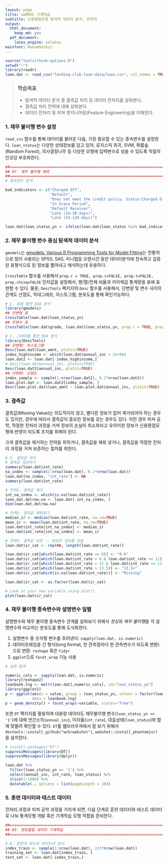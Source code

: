 ```yaml
---
layout: page
title: xwMOOC 기계학습
subtitle: 신용평점모형 탐색적 데이터 분석, 전처리
output:
  html_document: 
    keep_md: yes
  pdf_document:
    latex_engine: xelatex
mainfont: NanumGothic
---
```

 
``` r
source("tools/chunk-options.R")
setwd("~")
library(readr)
loan.dat <- read_csv("lending-club-loan-data/loan.csv", col_names = TRUE)
```

> ### 학습목표 {.getready}
>
> * 탐색적 데이터 분석 중 결측값 처리 등 데이터 전처리를 살펴본다.
> * 결측값 처리 전략에 대해 살펴본다.
> * 데이터 전처리 및 피쳐 엔지니어링(Feature Engineering)을 이해한다.


### 1. 채무 불이행 변수 설정

`read_csv` 함수를 통해 데이터를 불러온 다음, 가장 중요할 수 있는 종속변수를 설정한다.
`loan_status`는 다양한 상태정보를 담고 있어, 로지스틱 회귀, SVM, 확률숲(Random Forest), 의사결정나무 등 다양한 모형에
입력변수로 넣을 수 있도록 적절히 인코딩 부호화한다.

``` r
##=====================================================================
## 07. 채무 불이행 예측
##=====================================================================
# 종속변수 탐색

bad_indicators <- c("Charged Off",
                    "Default",
                    "Does not meet the credit policy. Status:Charged Off",
                    "In Grace Period", 
                    "Default Receiver", 
                    "Late (16-30 days)",
                    "Late (31-120 days)")

loan.dat$loan_status_yn <- ifelse(loan.dat$loan_status %in% bad_indicators, 1, 0)
```

### 2. 채무 불이행 변수 중심 탐색적 데이터 분석

`gmodels`는 [gmodels: Various R Programming Tools for Model Fitting](https://cran.r-project.org/web/packages/gmodels/index.html)는 전통적으로 
많이 사용되는 SPSS, SAS, 미니탭등 오랜시간 동안 데이터분석에 친숙하고 검증된 표형식으로 된 정보를 뽑아내고 해석하는데 유용하다.

`CrossTable` 함수를 사용해서 `prop.r = TRUE, prop.c=FALSE, prop.t=FALSE, prop.chisq=FALSE` 인자값을 설정해서, 행/열/전체 비율과 
카이제곱 통계량을 표에 표현할 수 있다.
물론, `DescTools` 팩키지의 `Desc` 함수를 사용해서, 단변량 및 변수 사이의 관계도 산점도, 막대그래프, 히스토그램, 분포도를 통해 확인가능하다.

``` r
# 1. 표를 통한 EDA 분석
library(gmodels)
## 단변량 표
CrossTable(loan.dat$loan_status_yn)
## 두변수 표
CrossTable(loan.dat$grade, loan.dat$loan_status_yn, prop.r = TRUE, prop.c=FALSE, prop.t=FALSE, prop.chisq=FALSE)

# 2. 그래프를 통한 EDA 분석
library(DescTools)
## 단변량: 히스토그램
Desc(loan.dat$loan_amnt, plotit=TRUE)
index_highincome <- which(loan.dat$annual_inc > 2e+06)
loan.dat2 <- loan.dat[-index_highincome,]
# Desc(loan.dat$annual_inc, plotit=TRUE)
Desc(loan.dat2$annual_inc, plotit=TRUE)
## 다변량: 산점도
index_sample <- sample(1:nrow(loan.dat2), 0.1*nrow(loan.dat2))
loan.plot.dat <- loan.dat2[index_sample, ]
Desc(loan.plot.dat$loan_amnt ~ loan.plot.dat$annual_inc, plotit=TRUE)
```

### 3. 결측값

결측값(Missing Value)는 의도적이지 않고, 별다른 정보가 없어 제거되어야 하는 경우도 있지만,
경우에 따라서 결측값이 중요한 정보를 갖는 경우도 있다. 이런 경우 피쳐 공학, 적절한 전처리 과정을 거쳐 
정보의 손실이 최소화되고 유의미한 정보가 신용평점모형에 반영이 되도록 조치를 취해야 된다.

크게 결측값을 제거하는 전략을 취하거나, 결측값을 채워 넣거나, 결측값을 적절한 전처리 과정을 거쳐 보존하는 절차를 취한다.

``` r
# 3. 결측값 처리
# 결측값 생성하기
summary(loan.dat$int_rate)
na_index <- sample(1:nrow(loan.dat), 0.1*nrow(loan.dat))
loan.dat[na_index, "int_rate"] <- NA
summary(loan.dat$int_rate)

# 전략1: 결측값 제거
int_na_index <- which(is.na(loan.dat$int_rate))
loan.dat.delrow.na <- loan.dat[-int_na_index, ]
dim(loan.dat.delrow.na)

# 전략2: 결측값 채워넣기
median_ir <- median(loan.dat$int_rate, na.rm=TRUE)
mean_ir <- mean(loan.dat$int_rate, na.rm=TRUE)
loan.dat$int_rate[int_na_index] <- median_ir
loan.dat$int_rate[int_na_index] <- mean_ir

# 전략3: 결측값 보존 -- 중요한 정보를 갖음
loan.dat$ir_cat <- rep(NA, length(loan.dat$int_rate))

loan.dat$ir_cat[which(loan.dat$int_rate <= 8)] <- "0-8"
loan.dat$ir_cat[which(loan.dat$int_rate > 8 & loan.dat$int_rate <= 11)] <- "8-11"
loan.dat$ir_cat[which(loan.dat$int_rate > 11 & loan.dat$int_rate <= 13.5)] <- "11-13.5"
loan.dat$ir_cat[which(loan.dat$int_rate > 13.5)] <- "13.5+"
loan.dat$ir_cat[which(is.na(loan.dat$int_rate))] <- "Missing"

loan.dat$ir_cat <- as.factor(loan.dat$ir_cat)

# Look at your new variable using plot()
plot(loan.dat$ir_cat)
```

### 4. 채무 불이행 종속변수와 설명변수 일별

설명변수와 채무 불이행 종속변수 관계를 살펴보기 위해서 *정상*과 *채무 불이행*을 각 설명변수와 비교하는 분포도를 통해 도식화한다.

1. 설명변수 중 숫자형 변수를 추려낸다: `sapply(loan.dat, is.numeric)`
1. 데이터프레임을 긴 형식(long format, 한 관측점마다 한 관측변수가 되도록 변환)으로 변환: `reshape` 혹은 `tidyr`
1. `ggplot`으로 `facet_wrap` 기능 사용

``` r
# 심화 탐색

numeric_cols <- sapply(loan.dat, is.numeric)
library(reshape2)
loanbook.lng <- melt(loan.dat[,numeric_cols], id="loan_status_yn")
library(ggplot2)
p <- ggplot(aes(x = value, group = loan_status_yn, colour = factor(loan_status_yn)), 
            data = loanbook.lng)
p + geom_density() + facet_wrap(~variable, scales="free")
```

또한 `DT` 팩키지를 활용하여 대용량 데이터도 채무불이행 변수(`loan_status_yn == '1'`)에 대해 연간소득(`annual_inc`), 이자율(`int_rate`), 대출상태(`loan_status`)와 함께 맞물려 확인할 수 있다.
`DT`를 웹브라우져에서 잘 보기 위해서 `devtools::install_github("wch/webshot")`,
`webshot::install_phantomjs()` 을 설치한다.

``` r
# install.packages("DT")
suppressMessages(library(DT))
suppressMessages(library(dplyr))

loan.dat %>% 
  filter(loan_status_yn == '1') %>% 
  select(annual_inc, int_rate, loan_status) %>% 
  slice(1:1000) %>%
  datatable(., options = list(pageLength = 10))
```
### 5. 훈련 데이터와 테스트 데이터

전처리 과정과 피쳐 공학 과정을 거치게 되면, 다음 단계로 훈련 데이터와 테스트 데이터로 나눠 통계모형 개발 혹은
기계학습 모형 적합을 준비한다.

``` r
##=====================================================================
## 03. 렌딩클럽 데이터 기계학습
##=====================================================================

# 0. 훈련과 테스트 데이터셋 분리
index_train <- sample(1:nrow(loan.dat), 2/3*nrow(loan.dat))
training_set <- loan.dat[index_train, ]
test_set <- loan.dat[-index_train,]  
```